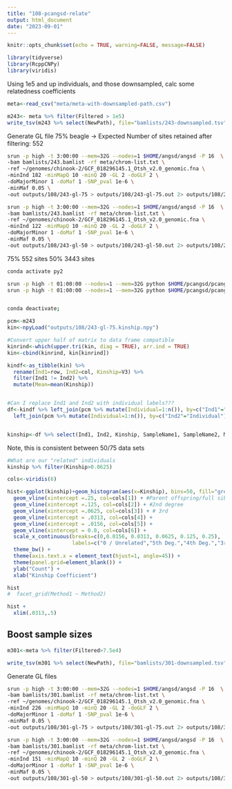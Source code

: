 ```yaml
---
title: "108-pcangsd-relate"
output: html_document
date: "2023-09-01"
---
```


```r
knitr::opts_chunk$set(echo = TRUE, warning=FALSE, message=FALSE)
```

```r
library(tidyverse)
library(RcppCNPy)
library(viridis)
```


Using 1e5 and up individuals, and those downsampled, calc some relatedness coefficients     

```r
meta<-read_csv("meta/meta-with-downsampled-path.csv")

m243<- meta %>% filter(Filtered > 1e5)
write_tsv(m243 %>% select(NewPath), file="bamlists/243-downsampled.tsv", col_names = FALSE)
```

Generate GL file
75% beagle
  -> Expected Number of sites retained after filtering: 552      


```sh
srun -p high -t 3:00:00 --mem=32G --nodes=1 $HOME/angsd/angsd -P 16  \
-bam bamlists/243.bamlist -rf meta/chrom-list.txt \
-ref ~/genomes/chinook-2/GCF_018296145.1_Otsh_v2.0_genomic.fna \
-minInd 182 -minMapQ 10 -minQ 20 -GL 2 -doGLF 2 \
-doMajorMinor 1 -doMaf 1 -SNP_pval 1e-6 \
-minMaf 0.05 \
-out outputs/108/243-gl-75 > outputs/108/243-gl-75.out 2> outputs/108/243-gl-75.err &

srun -p high -t 3:00:00 --mem=32G --nodes=1 $HOME/angsd/angsd -P 16  \
-bam bamlists/243.bamlist -rf meta/chrom-list.txt \
-ref ~/genomes/chinook-2/GCF_018296145.1_Otsh_v2.0_genomic.fna \
-minInd 122 -minMapQ 10 -minQ 20 -GL 2 -doGLF 2 \
-doMajorMinor 1 -doMaf 1 -SNP_pval 1e-6 \
-minMaf 0.05 \
-out outputs/108/243-gl-50 > outputs/108/243-gl-50.out 2> outputs/108/243-gl-50.err &
```
75% 552 sites
50% 3443 sites    

```sh
conda activate py2

srun -p high -t 01:00:00 --nodes=1 --mem=32G python $HOME/pcangsd/pcangsd.py -beagle outputs/108/243-gl-75.beagle.gz -kinship -o outputs/108/243-gl-75 -threads 10
srun -p high -t 01:00:00 --nodes=1 --mem=32G python $HOME/pcangsd/pcangsd.py -beagle outputs/108/243-gl-50.beagle.gz -kinship -o outputs/108/243-gl-50 -threads 10


conda deactivate;

```


```r
pcm<-m243
kin<-npyLoad("outputs/108/243-gl-75.kinship.npy")

#Convert upper half of matrix to data frame compatible 
kinrind<-which(upper.tri(kin, diag = TRUE), arr.ind = TRUE)
kin<-cbind(kinrind, kin[kinrind])

kindf<-as_tibble(kin) %>%
  rename(Ind1=row, Ind2=col, Kinship=V3) %>%
  filter(Ind1 != Ind2) %>%
  mutate(Mean=mean(Kinship))


#Can I replace Ind1 and Ind2 with individual labels???
df<-kindf %>% left_join(pcm %>% mutate(Individual=1:n()), by=c("Ind1"="Individual")) %>% dplyr::rename(Year1=Year, Method1=Method, SampleName1=SampleName) %>%
  left_join(pcm %>% mutate(Individual=1:n()), by=c("Ind2"="Individual")) %>% dplyr::rename(Year2=Year, Method2=Method,  SampleName2=SampleName)


kinship<-df %>% select(Ind1, Ind2, Kinship, SampleName1, SampleName2, Method1, Year1, Method2, Year2)
```


Note, this is consistent between 50/75 data sets
```r
#What are our "related" individuals
kinship %>% filter(Kinship>0.0625)

```
```r
cols<-viridis(6)

hist<-ggplot(kinship)+geom_histogram(aes(x=Kinship), bins=50, fill="grey", color="grey") +
  geom_vline(xintercept =.25, col=cols[1]) + #Parent offspring/full sibs
  geom_vline(xintercept =.125, col=cols[2]) + #2nd degree
  geom_vline(xintercept =.0625, col=cols[3]) + # 3rd
  geom_vline(xintercept = .0313, col=cols[4]) +
  geom_vline(xintercept = .0156, col=cols[5]) +
  geom_vline(xintercept = 0.0, col=cols[6]) +
  scale_x_continuous(breaks=c(0,0.0156, 0.0313, 0.0625, 0.125, 0.25),
                     labels=c("0 / Unrelated","5th Deg.","4th Deg.","3rd Deg.", "2nd Deg.", "1st Deg.")) +
  theme_bw() +
  theme(axis.text.x = element_text(hjust=1, angle=45)) +
  theme(panel.grid=element_blank()) +
  ylab("Count") +
  xlab("Kinship Coefficient")

hist
#  facet_grid(Method1 ~ Method2)
```
```r
hist +
  xlim(.0313,.5)
```

## Boost sample sizes

```r
m301<-meta %>% filter(Filtered>7.5e4)

write_tsv(m301 %>% select(NewPath), file="bamlists/301-downsampled.tsv", col_names = FALSE)
```

Generate GL files


```sh
srun -p high -t 3:00:00 --mem=32G --nodes=1 $HOME/angsd/angsd -P 16  \
-bam bamlists/301.bamlist -rf meta/chrom-list.txt \
-ref ~/genomes/chinook-2/GCF_018296145.1_Otsh_v2.0_genomic.fna \
-minInd 226 -minMapQ 10 -minQ 20 -GL 2 -doGLF 2 \
-doMajorMinor 1 -doMaf 1 -SNP_pval 1e-6 \
-minMaf 0.05 \
-out outputs/108/301-gl-75 > outputs/108/301-gl-75.out 2> outputs/108/301-gl-75.err &

srun -p high -t 3:00:00 --mem=32G --nodes=1 $HOME/angsd/angsd -P 16  \
-bam bamlists/301.bamlist -rf meta/chrom-list.txt \
-ref ~/genomes/chinook-2/GCF_018296145.1_Otsh_v2.0_genomic.fna \
-minInd 151 -minMapQ 10 -minQ 20 -GL 2 -doGLF 2 \
-doMajorMinor 1 -doMaf 1 -SNP_pval 1e-6 \
-minMaf 0.05 \
-out outputs/108/301-gl-50 > outputs/108/301-gl-50.out 2> outputs/108/301-gl-50.err &
```

